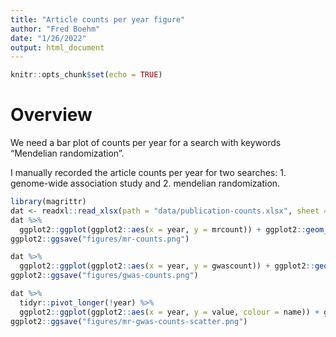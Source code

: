 ```yaml
---
title: "Article counts per year figure"
author: "Fred Boehm"
date: "1/26/2022"
output: html_document
---
```


```r
knitr::opts_chunk$set(echo = TRUE)
```

# Overview

We need a bar plot of counts per year for a search with keywords "Mendelian randomization".

I manually recorded the article counts per year for two searches: 
1. genome-wide association study and 2. mendelian randomization.

```r
library(magrittr)
dat <- readxl::read_xlsx(path = "data/publication-counts.xlsx", sheet = "counts")
dat %>%
  ggplot2::ggplot(ggplot2::aes(x = year, y = mrcount)) + ggplot2::geom_bar(stat = "identity")
ggplot2::ggsave("figures/mr-counts.png")
```


```r
dat %>%
  ggplot2::ggplot(ggplot2::aes(x = year, y = gwascount)) + ggplot2::geom_bar(stat = "identity")
ggplot2::ggsave("figures/gwas-counts.png")

```

```r
dat %>%
  tidyr::pivot_longer(!year) %>%
  ggplot2::ggplot(ggplot2::aes(x = year, y = value, colour = name)) + ggplot2::geom_point()
ggplot2::ggsave("figures/mr-gwas-counts-scatter.png")
```


